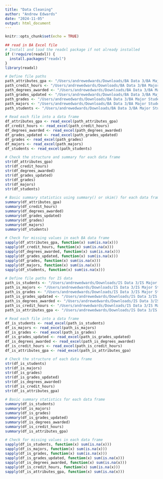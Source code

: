 ```yaml
---
title: "Data Cleaning"
author: "Andrew Edwards"
date: "2024-11-05"
output: html_document
---
```


```r
knitr::opts_chunk$set(echo = TRUE)
```



```r
## read in BA Excel file
# Install and load the readxl package if not already installed
if (!require(readxl)) {
  install.packages("readxl")
}
library(readxl)

# Define file paths
path_attributes_gpa <- "/Users/andrewedwards/Downloads/BA Data 3/BA Major Students - Attributes and GPA.xlsx"
path_credit_hours <- "/Users/andrewedwards/Downloads/BA Data 3/BA Major Students - Credit Hours.xlsx"
path_degrees_awarded <- "/Users/andrewedwards/Downloads/BA Data 3/BA Major Students - Degrees Awarded.xlsx"
path_grades_updated <- "/Users/andrewedwards/Downloads/BA Data 3/BA Major Students - Grades -updated.xlsx"
path_grades <- "/Users/andrewedwards/Downloads/BA Data 3/BA Major Students - Grades.xlsx"
path_majors <- "/Users/andrewedwards/Downloads/BA Data 3/BA Major Students - Majors.xlsx"
path_students <- "/Users/andrewedwards/Downloads/BA Data 3/BA Major Students.xlsx"

# Read each file into a data frame
df_attributes_gpa <- read_excel(path_attributes_gpa)
df_credit_hours <- read_excel(path_credit_hours)
df_degrees_awarded <- read_excel(path_degrees_awarded)
df_grades_updated <- read_excel(path_grades_updated)
df_grades <- read_excel(path_grades)
df_majors <- read_excel(path_majors)
df_students <- read_excel(path_students)


```
```r
# Check the structure and summary for each data frame
str(df_attributes_gpa)
str(df_credit_hours)
str(df_degrees_awarded)
str(df_grades_updated)
str(df_grades)
str(df_majors)
str(df_students)

# Basic summary statistics using summary() or skim() for each data frame
summary(df_attributes_gpa)
summary(df_credit_hours)
summary(df_degrees_awarded)
summary(df_grades_updated)
summary(df_grades)
summary(df_majors)
summary(df_students)

```
```r
# Check for missing values in each BA data frame
sapply(df_attributes_gpa, function(x) sum(is.na(x)))
sapply(df_credit_hours, function(x) sum(is.na(x)))
sapply(df_degrees_awarded, function(x) sum(is.na(x)))
sapply(df_grades_updated, function(x) sum(is.na(x)))
sapply(df_grades, function(x) sum(is.na(x)))
sapply(df_majors, function(x) sum(is.na(x)))
sapply(df_students, function(x) sum(is.na(x)))

```


```r
# Define file paths for IS data
path_is_students <- "/Users/andrewedwards/Downloads/IS Data 3/IS Major Students.xlsx"
path_is_majors <- "/Users/andrewedwards/Downloads/IS Data 3/IS Major Students - Majors.xlsx"
path_is_grades <- "/Users/andrewedwards/Downloads/IS Data 3/IS Major Students - Grades.xlsx"
path_is_grades_updated <- "/Users/andrewedwards/Downloads/IS Data 3/IS Major Students - Grades -updated.xlsx"
path_is_degrees_awarded <- "/Users/andrewedwards/Downloads/IS Data 3/IS Major Students - Degrees Awarded (1).xlsx"
path_is_credit_hours <- "/Users/andrewedwards/Downloads/IS Data 3/IS Major Students - Credit Hours.xlsx"
path_is_attributes_gpa <- "/Users/andrewedwards/Downloads/IS Data 3/IS Major Students - Attributes and GPA.xlsx"

# Read each file into a data frame
df_is_students <- read_excel(path_is_students)
df_is_majors <- read_excel(path_is_majors)
df_is_grades <- read_excel(path_is_grades)
df_is_grades_updated <- read_excel(path_is_grades_updated)
df_is_degrees_awarded <- read_excel(path_is_degrees_awarded)
df_is_credit_hours <- read_excel(path_is_credit_hours)
df_is_attributes_gpa <- read_excel(path_is_attributes_gpa)

```
```r
# Check the structure of each data frame
str(df_is_students)
str(df_is_majors)
str(df_is_grades)
str(df_is_grades_updated)
str(df_is_degrees_awarded)
str(df_is_credit_hours)
str(df_is_attributes_gpa)

```
```r
# Basic summary statistics for each data frame
summary(df_is_students)
summary(df_is_majors)
summary(df_is_grades)
summary(df_is_grades_updated)
summary(df_is_degrees_awarded)
summary(df_is_credit_hours)
summary(df_is_attributes_gpa)
```
```r
# Check for missing values in each data frame
sapply(df_is_students, function(x) sum(is.na(x)))
sapply(df_is_majors, function(x) sum(is.na(x)))
sapply(df_is_grades, function(x) sum(is.na(x)))
sapply(df_is_grades_updated, function(x) sum(is.na(x)))
sapply(df_is_degrees_awarded, function(x) sum(is.na(x)))
sapply(df_is_credit_hours, function(x) sum(is.na(x)))
sapply(df_is_attributes_gpa, function(x) sum(is.na(x)))

```

